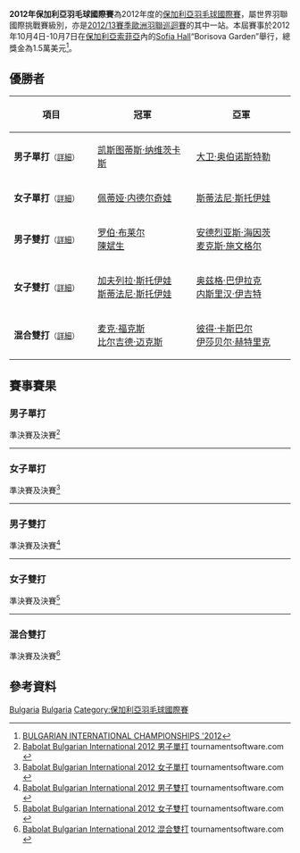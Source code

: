 {{noteTA|G1=Badminton}}
{{infobox badminton event
|name           = 2012年保加利亞羽毛球國際賽
|image          = 
|size           = 
|caption        =
|dates          = 2012年10月4日－10月7日
|number_edition = 
|level          = 4A
|prize_money    = 1.5萬美元
|location       = {{BUL}}[[索菲亞|索菲亞]]
|venue          = [[Sofia_Hall|Sofia Hall]]“Borisova Garden”
|previous       = 2011年保加利亞羽毛球國際賽 
|next           = 2013年保加利亞羽毛球國際賽
}}
'''2012年保加利亞羽毛球國際賽'''為2012年度的[[保加利亞羽毛球國際賽|保加利亞羽毛球國際賽]]，屬世界羽聯國際挑戰賽級別，亦是[[2012/13賽季歐洲羽聯巡迴賽|2012/13賽季歐洲羽聯巡迴賽]]的其中一站。本屆賽事於2012年10月4日-10月7日在[[保加利亞|保加利亞]][[索菲亞|索菲亞]]內的[[Sofia_Hall|Sofia Hall]]“Borisova Garden”舉行，總獎金為1.5萬美元<ref>[http://www.bwfbadminton.org/file_download.aspx?id=395646&tid=1 BULGARIAN INTERNATIONAL CHAMPIONSHIPS '2012]{{Dead link|date=2018年11月 |bot=InternetArchiveBot |fix-attempted=yes }}{{en}}</ref>。

== 優勝者 ==
{| class=wikitable style="font-size:small"
!width="200"|項目
!width="250"|冠軍
!width="250"|亞軍
|-
|'''男子單打'''<small>（[[#男子單打|詳細]]）</small>
|{{flagicon|LTU}} [[凯斯图蒂斯·纳维茨卡斯|凯斯图蒂斯·纳维茨卡斯]]
|{{flagicon|AUT}} [[大卫·奥伯诺斯特勒|大卫·奥伯诺斯特勒]]
|-
|'''女子單打'''<small>（[[#女子單打|詳細]]）</small>
|{{flagicon|BUL}} [[佩蒂娅·内德尔奇娃|佩蒂娅·内德尔奇娃]]
|{{flagicon|BUL}} [[斯蒂法尼·斯托伊娃|斯蒂法尼·斯托伊娃]]
|-
|'''男子雙打'''<small>（[[#男子雙打|詳細]]）</small>
|{{flagicon|SCO}} [[罗伯·布莱尔|罗伯·布莱尔]]<br/>{{flagicon|MAS}} [[陳斌生|陳斌生]]
|{{flagicon|GER}} [[安德烈亚斯·海因茨|安德烈亚斯·海因茨]]<br/>{{flagicon|GER}} [[麦克斯·施文格尔|麦克斯·施文格尔]]
|-
|'''女子雙打'''<small>（[[#女子雙打|詳細]]）</small>
|{{flagicon|BUL}} [[加夫列拉·斯托伊娃|加夫列拉·斯托伊娃]]<br/>{{flagicon|BUL}} [[斯蒂法尼·斯托伊娃|斯蒂法尼·斯托伊娃]]
|{{flagicon|TUR}} [[奥兹格·巴伊拉克|奥兹格·巴伊拉克]]<br/>{{flagicon|TUR}} [[内斯里汉·伊吉特|内斯里汉·伊吉特]]
|-
|'''混合雙打'''<small>（[[#混合雙打|詳細]]）</small>
|{{flagicon|GER}} [[麦克·福克斯|麦克·福克斯]]<br/>{{flagicon|GER}} [[比尔吉德·迈克斯|比尔吉德·迈克斯]]
|{{flagicon|GER}} [[彼得·卡斯巴尔|彼得·卡斯巴尔]]<br/>{{flagicon|GER}} [[伊莎贝尔·赫特里克|伊莎贝尔·赫特里克]]
|}

== 賽事賽果 ==
=== 男子單打 ===
;準決賽及決賽<ref name="MS">[http://tournamentsoftware.com/sport/draw.aspx?id=F3B975E2-7E46-4C85-B0D7-AF8BA6034E41&draw=2 Babolat Bulgarian International 2012 男子單打] tournamentsoftware.com {{en}}</ref>
{{4TeamBracket-Tennis3-v2
| team-width=200
| RD1-seed1=8
| RD1-team1='''{{flagicon|AUT}} [[大卫·奥伯诺斯特勒|大卫·奥伯诺斯特勒]]
| RD1-score1-1='''21
| RD1-score1-2='''23
| RD1-score1-3=
| RD1-seed2=3
| RD1-team2={{flagicon|BEL}} [[谭雨涵|谭雨涵]]
| RD1-score2-1=11
| RD1-score2-2=21
| RD1-score2-3=

| RD1-seed3=4
| RD1-team3={{flagicon|UKR}} [[瓦列里·阿特拉什琴科夫|瓦列里·阿特拉什琴科夫]]
| RD1-score3-1=18
| RD1-score3-2=22
| RD1-score3-3=
| RD1-seed4=6
| RD1-team4='''{{flagicon|LTU}} [[凯斯图蒂斯·纳维茨卡斯|凯斯图蒂斯·纳维茨卡斯]]
| RD1-score4-1='''21
| RD1-score4-2='''24
| RD1-score4-3=

| RD2-seed1=8
| RD2-team1={{flagicon|AUT}} [[大卫·奥伯诺斯特勒|大卫·奥伯诺斯特勒]]
| RD2-score1-1=20
| RD2-score1-2='''21
| RD2-score1-3=13
| RD2-seed2=6
| RD2-team2='''{{flagicon|LTU}} [[凯斯图蒂斯·纳维茨卡斯|凯斯图蒂斯·纳维茨卡斯]]
| RD2-score2-1='''22
| RD2-score2-2=15
| RD2-score2-3='''21
}}
----

=== 女子單打 ===
;準決賽及決賽<ref name="WS">[http://tournamentsoftware.com/sport/draw.aspx?id=F3B975E2-7E46-4C85-B0D7-AF8BA6034E41&draw=3 Babolat Bulgarian International 2012 女子單打] tournamentsoftware.com {{en}}</ref>
{{4TeamBracket-Tennis3-v2
| team-width=200
| RD1-seed1=1
| RD1-team1='''{{flagicon|BUL}} [[佩蒂娅·内德尔奇娃|佩蒂娅·内德尔奇娃]]
| RD1-score1-1='''21
| RD1-score1-2='''21
| RD1-score1-3=
| RD1-seed2=4
| RD1-team2={{flagicon|TUR}} [[奥兹格·巴伊拉克|奥兹格·巴伊拉克]]
| RD1-score2-1=12
| RD1-score2-2=7
| RD1-score2-3=

| RD1-seed3=3
| RD1-team3={{flagicon|GER}} [[卡琳·施纳泽|卡琳·施纳泽]]
| RD1-score3-1='''21
| RD1-score3-2=16
| RD1-score3-3=15
| RD1-seed4=
| RD1-team4='''{{flagicon|BUL}} [[斯蒂法尼·斯托伊娃|斯蒂法尼·斯托伊娃]]
| RD1-score4-1=15
| RD1-score4-2='''21
| RD1-score4-3='''21

| RD2-seed1=1
| RD2-team1='''{{flagicon|BUL}} [[佩蒂娅·内德尔奇娃|佩蒂娅·内德尔奇娃]]
| RD2-score1-1='''21
| RD2-score1-2='''21
| RD2-score1-3=
| RD2-seed2=
| RD2-team2={{flagicon|BUL}} [[斯蒂法尼·斯托伊娃|斯蒂法尼·斯托伊娃]]
| RD2-score2-1=9
| RD2-score2-2=18
| RD2-score2-3=
}}
----

=== 男子雙打 ===
;準決賽及決賽<ref name="MD">[http://tournamentsoftware.com/sport/draw.aspx?id=F3B975E2-7E46-4C85-B0D7-AF8BA6034E41&draw=5 Babolat Bulgarian International 2012 男子雙打] tournamentsoftware.com {{en}}</ref>
{{4TeamBracket-Tennis3-v2
| team-width=200
| RD1-seed1=5
| RD1-team1='''{{flagicon|SCO}} [[罗伯·布莱尔|罗伯·布莱尔]]<br/> {{flagicon|MAS}} [[陳斌生|陳斌生]]
| RD1-score1-1='''21
| RD1-score1-2='''21
| RD1-score1-3=
| RD1-seed2=3
| RD1-team2={{nowrap|{{flagicon|ENG}} [[克里斯托弗·高斯|克里斯托弗·高斯]]<br/> {{flagicon|ENG}} [[马修·诺丁汉|马修·诺丁汉]]}}
| RD1-score2-1=15
| RD1-score2-2=12
| RD1-score2-3=

| RD1-seed3=4
| RD1-team3='''{{flagicon|GER}} [[安德烈亚斯·海因茨|安德烈亚斯·海因茨]]<br/> {{flagicon|GER}} [[麦克斯·施文格尔|麦克斯·施文格尔]]
| RD1-score3-1='''22
| RD1-score3-2='''21
| RD1-score3-3=
| RD1-seed4=2
| RD1-team4={{flagicon|SWE}} [[帕特里克·伦德奎斯特|帕特里克·伦德奎斯特]]<br/> {{flagicon|SWE}} [[约纳坦·努德|约纳坦·努德]]
| RD1-score4-1=20
| RD1-score4-2=12
| RD1-score4-3=

| RD2-seed1=5
| RD2-team1='''{{flagicon|SCO}} [[罗伯·布莱尔|罗伯·布莱尔]]<br/> {{flagicon|MAS}} [[陳斌生|陳斌生]]
| RD2-score1-1='''21
| RD2-score1-2='''21
| RD2-score1-3=
| RD2-seed2=4
| RD2-team2={{flagicon|GER}} [[安德烈亚斯·海因茨|安德烈亚斯·海因茨]]<br/> {{flagicon|GER}} [[麦克斯·施文格尔|麦克斯·施文格尔]]
| RD2-score2-1=10
| RD2-score2-2=17
| RD2-score2-3=
}}
----

=== 女子雙打 ===
;準決賽及決賽<ref name="WD">[http://tournamentsoftware.com/sport/draw.aspx?id=F3B975E2-7E46-4C85-B0D7-AF8BA6034E41&draw=6 Babolat Bulgarian International 2012 女子雙打] tournamentsoftware.com {{en}}</ref>
{{4TeamBracket-Tennis3-v2
| team-width=200
| RD1-seed1=1
| RD1-team1='''{{flagicon|TUR}} [[奥兹格·巴伊拉克|奥兹格·巴伊拉克]]<br/> {{flagicon|TUR}} [[内斯里汉·伊吉特|内斯里汉·伊吉特]]
| RD1-score1-1=15
| RD1-score1-2='''21
| RD1-score1-3='''21
| RD1-seed2=
| RD1-team2={{flagicon|BUL}} [[佩蒂娅·内德尔奇娃|佩蒂娅·内德尔奇娃]]<br/> {{flagicon|BUL}} [[迪米特丽亚·博普斯托伊科娃|迪米特丽亚·博普斯托伊科娃]]
| RD1-score2-1='''21
| RD1-score2-2=13
| RD1-score2-3=19

| RD1-seed3=
| RD1-team3={{flagicon|GER}} [[乔安娜·格里斯威斯基|乔安娜·格里斯威斯基]]<br/> {{flagicon|GER}} [[比尔吉德·迈克斯|比尔吉德·迈克斯]]
| RD1-score3-1=19
| RD1-score3-2=25
| RD1-score3-3=
| RD1-seed4=2
| RD1-team4='''{{flagicon|BUL}} [[加夫列拉·斯托伊娃|加夫列拉·斯托伊娃]]<br/> {{flagicon|BUL}} [[斯蒂法尼·斯托伊娃|斯蒂法尼·斯托伊娃]]
| RD1-score4-1='''21
| RD1-score4-2='''27
| RD1-score4-3=

| RD2-seed1=1
| RD2-team1={{flagicon|TUR}} [[奥兹格·巴伊拉克|奥兹格·巴伊拉克]]<br/> {{flagicon|TUR}} [[内斯里汉·伊吉特|内斯里汉·伊吉特]]
| RD2-score1-1=9
| RD2-score1-2=17
| RD2-score1-3=
| RD2-seed2=2
| RD2-team2='''{{flagicon|BUL}} [[加夫列拉·斯托伊娃|加夫列拉·斯托伊娃]]<br/> {{flagicon|BUL}} [[斯蒂法尼·斯托伊娃|斯蒂法尼·斯托伊娃]]
| RD2-score2-1='''21
| RD2-score2-2='''21
| RD2-score2-3=
}}
----

=== 混合雙打 ===
;準決賽及決賽<ref name="XD">[http://tournamentsoftware.com/sport/draw.aspx?id=F3B975E2-7E46-4C85-B0D7-AF8BA6034E41&draw=7 Babolat Bulgarian International 2012 混合雙打] tournamentsoftware.com {{en}}</ref>
{{4TeamBracket-Tennis3-v2
| team-width=200
| RD1-seed1=1
| RD1-team1='''{{flagicon|GER}} [[麦克·福克斯|麦克·福克斯]]<br/> {{flagicon|GER}} [[比尔吉德·迈克斯|比尔吉德·迈克斯]]
| RD1-score1-1=17
| RD1-score1-2='''22
| RD1-score1-3='''21
| RD1-seed2=4
| RD1-team2={{flagicon|SCO}} [[罗伯·布莱尔|罗伯·布莱尔]]<br/> {{flagicon|SCO}} [[吉莉·库珀|吉莉·库珀]]
| RD1-score2-1='''21
| RD1-score2-2=20
| RD1-score2-3=10

| RD1-seed3=3
| RD1-team3={{flagicon|ENG}} [[克里斯托弗·高斯|克里斯托弗·高斯]]<br/> {{flagicon|ENG}} [[Jessica_Fletcher|Jessica Fletcher]]
| RD1-score3-1=15
| RD1-score3-2=15
| RD1-score3-3=
| RD1-seed4=
| RD1-team4='''{{flagicon|GER}} [[彼得·卡斯巴尔|彼得·卡斯巴尔]]<br/> {{flagicon|GER}} [[伊莎贝尔·赫特里克|伊莎贝尔·赫特里克]]
| RD1-score4-1='''21
| RD1-score4-2='''21
| RD1-score4-3=

| RD2-seed1=1
| RD2-team1='''{{flagicon|GER}} [[麦克·福克斯|麦克·福克斯]]<br/> {{flagicon|GER}} [[比尔吉德·迈克斯|比尔吉德·迈克斯]]
| RD2-score1-1='''21
| RD2-score1-2='''21
| RD2-score1-3=
| RD2-seed2=
| RD2-team2={{flagicon|GER}} [[彼得·卡斯巴尔|彼得·卡斯巴尔]]<br/> {{flagicon|GER}} [[伊莎贝尔·赫特里克|伊莎贝尔·赫特里克]]
| RD2-score2-1=9
| RD2-score2-2=13
| RD2-score2-3=
}}

== 參考資料 ==
{{Reflist}}

[[Category:2012年世界羽聯國際挑戰賽|Bulgaria]]
[[Category:2012/13賽季歐洲羽聯巡迴賽|Bulgaria]]
[[Category:保加利亞羽毛球國際賽|Category:保加利亞羽毛球國際賽]]